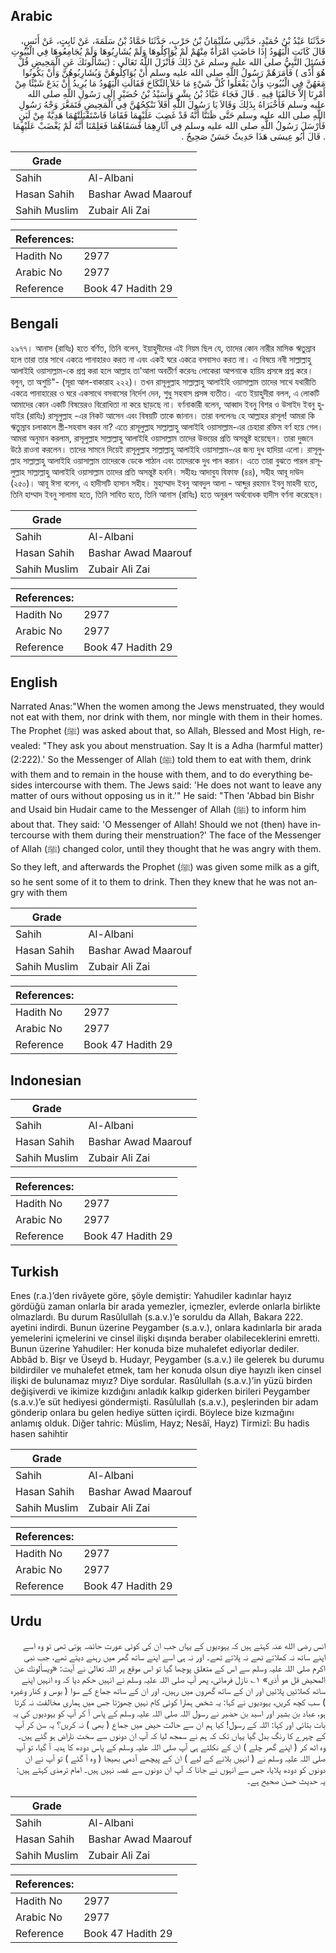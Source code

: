 ## Arabic


<div dir="rtl" lang="ar" style={{fontSize:'larger',backgroundColor:'#f8f9fa',padding:20}}>
حَدَّثَنَا عَبْدُ بْنُ حُمَيْدٍ، حَدَّثَنِي سُلَيْمَانُ بْنُ حَرْبٍ، حَدَّثَنَا حَمَّادُ بْنُ سَلَمَةَ، عَنْ ثَابِتٍ، عَنْ أَنَسٍ، قَالَ كَانَتِ الْيَهُودُ إِذَا حَاضَتِ امْرَأَةٌ مِنْهُمْ لَمْ يُوَاكِلُوهَا وَلَمْ يُشَارِبُوهَا وَلَمْ يُجَامِعُوهَا فِي الْبُيُوتِ فَسُئِلَ النَّبِيُّ صلى الله عليه وسلم عَنْ ذَلِكَ فَأَنْزَلَ اللَّهُ تَعَالَى ‏:‏ ‏(‏يَسْأَلُونَكَ عَنِ الْمَحِيضِ قُلْ هُوَ أَذًى ‏)‏ فَأَمَرَهُمْ رَسُولُ اللَّهِ صلى الله عليه وسلم أَنْ يُوَاكِلُوهُنَّ وَيُشَارِبُوهُنَّ وَأَنْ يَكُونُوا مَعَهُنَّ فِي الْبُيُوتِ وَأَنْ يَفْعَلُوا كُلَّ شَيْءٍ مَا خَلاَ النِّكَاحَ فَقَالَتِ الْيَهُودُ مَا يُرِيدُ أَنْ يَدَعَ شَيْئًا مِنْ أَمْرِنَا إِلاَّ خَالَفَنَا فِيهِ ‏.‏ قَالَ فَجَاءَ عَبَّادُ بْنُ بِشْرٍ وَأُسَيْدُ بْنُ حُضَيْرٍ إِلَى رَسُولِ اللَّهِ صلى الله عليه وسلم فَأَخْبَرَاهُ بِذَلِكَ وَقَالاَ يَا رَسُولَ اللَّهِ أَفَلاَ نَنْكِحُهُنَّ فِي الْمَحِيضِ فَتَمَعَّرَ وَجْهُ رَسُولِ اللَّهِ صلى الله عليه وسلم حَتَّى ظَنَنَّا أَنَّهُ قَدْ غَضِبَ عَلَيْهِمَا فَقَامَا فَاسْتَقْبَلَتْهُمَا هَدِيَّةٌ مِنْ لَبَنٍ فَأَرْسَلَ رَسُولُ اللَّهِ صلى الله عليه وسلم فِي آثَارِهِمَا فَسَقَاهُمَا فَعَلِمْنَا أَنَّهُ لَمْ يَغْضَبْ عَلَيْهِمَا ‏.‏ قَالَ أَبُو عِيسَى هَذَا حَدِيثٌ حَسَنٌ صَحِيحٌ ‏.‏
</div>
<div style={{backgroundColor:'#f8f9fa',padding:20, marginBottom: 10}}><table> <thead> <tr> <th>Grade</th> <th></th> </tr> </thead> <tbody> <tr><td>Sahih</td><td>Al-Albani</td></tr><tr><td>Hasan Sahih</td><td>Bashar Awad Maarouf</td></tr><tr><td>Sahih Muslim</td><td>Zubair Ali Zai</td></tr></tbody></table><table> <thead> <tr> <th>References:</th> <th></th> </tr> </thead> <tbody><tr><td>Hadith No</td><td>2977</td></tr><tr><td>Arabic No</td><td>2977</td></tr><tr><td>Reference</td><td>Book 47 Hadith 29</td></tr></tbody></table></div>

## Bengali


<div dir="ltr" lang="bn" style={{fontSize:'larger',backgroundColor:'#f8f9fa',padding:20}}>
২৯৭৭। আনাস (রাযিঃ) হতে বর্ণিত, তিনি বলেন, ইয়াহুদীদের এই নিয়ম ছিল যে, তাদের কোন নারীর মাসিক ঋতুস্রাব হলে তারা তার সাথে একত্রে পানাহারও করত না এবং একই ঘরে একত্রে বসবাসও করত না। এ বিষয়ে নবী সাল্লাল্লাহু আলাইহি ওয়াসাল্লাম-কে প্রশ্ন করা হলে আল্লাহ তা'আলা অবতীর্ণ করেনঃ লোকেরা আপনাকে হায়িয প্রসঙ্গে প্রশ্ন করে। বলুন, তা অশুচি"- (সূরা আল-বাকারাহ ২২২)। তখন রাসূলুল্লাহ সাল্লাল্লাহু আলাইহি ওয়াসাল্লাম তাদের সাথে যথারীতি একত্রে পানাহারের ও ঘরে একসাথে বসবাসের নির্দেশ দেন, শুধু সহবাস প্রসঙ্গ ব্যতীত। এতে ইয়াহুদীরা বলল, এ লোকটি আমাদের কোন একটি বিষয়েরও বিরোধিতা না করে ছাড়ছে না। বর্ণনাকারী বলেন, আব্বাদ ইবনু বিশর ও উসাইদ ইবনু হুযাইর (রাযিঃ) রাসূলুল্লাহ -এর নিকট আসেন এবং বিষয়টি তাকে জানান। তারা বললেনঃ হে আল্লাহর রাসূল! আমরা কি ঋতুস্রাব চলাকালে স্ত্রী-সহবাস করব না? এতে রাসূলুল্লাহ সাল্লাল্লাহু আলাইহি ওয়াসাল্লাম-এর চেহারা রক্তিম বর্ণ হয়ে গেল। আমরা অনুমান করলাম, রাসূলুল্লাহ সাল্লাল্লাহু আলাইহি ওয়াসাল্লাম তাদের উভয়ের প্রতি অসন্তুষ্ট হয়েছেন। তারা দুজনে উঠে রাওনা করলেন। তাদের সামনে দিয়েই রাসূলুল্লাহ সাল্লাল্লাহু আলাইহি ওয়াসাল্লাম-এর জন্য দুধ হাদিয়া এলো। রাসূলুল্লাহ সাল্লাল্লাহু আলাইহি ওয়াসাল্লাম তাদেরকে ডেকে পাঠান এবং তাদেরকে দুধ পান করান। এতে তারা বুঝতে পারল রাসূলুল্লাহ সাল্লাল্লাহু আলাইহি ওয়াসাল্লাম তাদের প্রতি অসন্তুষ্ট হননি। সহীহঃ আদাবুয যিফাফ (৪৪), সহীহ আবূ দাউদ (২৫০)। আবূ ঈসা বলেন, এ হাদীসটি হাসান সহীহ। মুহাম্মাদ ইবনু আবদুল আলা - আব্দুর রহমান ইবনু মাহদী হতে, তিনি হাম্মাদ ইবনু সালামা হতে, তিনি সাবিত হতে, তিনি আনাস (রাযিঃ) হতে অনুরূপ অর্থবোধক হাদীস বর্ণনা করেছেন।
</div>
<div style={{backgroundColor:'#f8f9fa',padding:20, marginBottom: 10}}><table> <thead> <tr> <th>Grade</th> <th></th> </tr> </thead> <tbody> <tr><td>Sahih</td><td>Al-Albani</td></tr><tr><td>Hasan Sahih</td><td>Bashar Awad Maarouf</td></tr><tr><td>Sahih Muslim</td><td>Zubair Ali Zai</td></tr></tbody></table><table> <thead> <tr> <th>References:</th> <th></th> </tr> </thead> <tbody><tr><td>Hadith No</td><td>2977</td></tr><tr><td>Arabic No</td><td>2977</td></tr><tr><td>Reference</td><td>Book 47 Hadith 29</td></tr></tbody></table></div>

## English


<div dir="ltr" lang="en" style={{fontSize:'larger',backgroundColor:'#f8f9fa',padding:20}}>
Narrated Anas:"When the women among the Jews menstruated, they would not eat with them, nor drink with them, nor mingle with them in their homes. The Prophet (ﷺ) was asked about that, so Allah, Blessed and Most High, revealed: "They ask you about menstruation. Say It is a Adha (harmful matter) (2:222).' So the Messenger of Allah (ﷺ) told them to eat with them, drink with them and to remain in the house with them, and to do everything besides intercourse with them. The Jews said: 'He does not want to leave any matter of ours without opposing us in it.'" He said: "Then 'Abbad bin Bishr and Usaid bin Hudair came to the Messenger of Allah (ﷺ) to inform him about that. They said: 'O Messenger of Allah! Should we not (then) have intercourse with them during their menstruation?' The face of the Messenger of Allah (ﷺ) changed color, until they thought that he was angry with them. So they left, and afterwards the Prophet (ﷺ) was given some milk as a gift, so he sent some of it to them to drink. Then they knew that he was not angry with them
</div>
<div style={{backgroundColor:'#f8f9fa',padding:20, marginBottom: 10}}><table> <thead> <tr> <th>Grade</th> <th></th> </tr> </thead> <tbody> <tr><td>Sahih</td><td>Al-Albani</td></tr><tr><td>Hasan Sahih</td><td>Bashar Awad Maarouf</td></tr><tr><td>Sahih Muslim</td><td>Zubair Ali Zai</td></tr></tbody></table><table> <thead> <tr> <th>References:</th> <th></th> </tr> </thead> <tbody><tr><td>Hadith No</td><td>2977</td></tr><tr><td>Arabic No</td><td>2977</td></tr><tr><td>Reference</td><td>Book 47 Hadith 29</td></tr></tbody></table></div>

## Indonesian


<div dir="ltr" lang="id" style={{fontSize:'larger',backgroundColor:'#f8f9fa',padding:20}}>

</div>
<div style={{backgroundColor:'#f8f9fa',padding:20, marginBottom: 10}}><table> <thead> <tr> <th>Grade</th> <th></th> </tr> </thead> <tbody> <tr><td>Sahih</td><td>Al-Albani</td></tr><tr><td>Hasan Sahih</td><td>Bashar Awad Maarouf</td></tr><tr><td>Sahih Muslim</td><td>Zubair Ali Zai</td></tr></tbody></table><table> <thead> <tr> <th>References:</th> <th></th> </tr> </thead> <tbody><tr><td>Hadith No</td><td>2977</td></tr><tr><td>Arabic No</td><td>2977</td></tr><tr><td>Reference</td><td>Book 47 Hadith 29</td></tr></tbody></table></div>

## Turkish


<div dir="ltr" lang="tr" style={{fontSize:'larger',backgroundColor:'#f8f9fa',padding:20}}>
Enes (r.a.)’den rivâyete göre, şöyle demiştir: Yahudiler kadınlar hayız gördüğü zaman onlarla bir arada yemezler, içmezler, evlerde onlarla birlikte olmazlardı. Bu durum Rasûlullah (s.a.v.)’e soruldu da Allah, Bakara 222. ayetini indirdi. Bunun üzerine Peygamber (s.a.v.), onlara kadınlarla bir arada yemelerini içmelerini ve cinsel ilişki dışında beraber olabileceklerini emretti. Bunun üzerine Yahudiler: Her konuda bize muhalefet ediyorlar dediler. Abbâd b. Bişr ve Üseyd b. Hudayr, Peygamber (s.a.v.) ile gelerek bu durumu bildirdiler ve muhalefet etmek, tam her konuda olsun diye hayızlı iken cinsel ilişki de bulunamaz mıyız? Diye sordular. Rasûlullah (s.a.v.)’in yüzü birden değişiverdi ve ikimize kızdığını anladık kalkıp giderken birileri Peygamber (s.a.v.)’e süt hediyesi göndermişti. Rasûlullah (s.a.v.), peşlerinden bir adam gönderip onlara bu gelen hediye sütten içirdi. Böylece bize kızmağını anlamış olduk. Diğer tahric: Müslim, Hayz; Nesâî, Hayz) Tirmizî: Bu hadis hasen sahihtir
</div>
<div style={{backgroundColor:'#f8f9fa',padding:20, marginBottom: 10}}><table> <thead> <tr> <th>Grade</th> <th></th> </tr> </thead> <tbody> <tr><td>Sahih</td><td>Al-Albani</td></tr><tr><td>Hasan Sahih</td><td>Bashar Awad Maarouf</td></tr><tr><td>Sahih Muslim</td><td>Zubair Ali Zai</td></tr></tbody></table><table> <thead> <tr> <th>References:</th> <th></th> </tr> </thead> <tbody><tr><td>Hadith No</td><td>2977</td></tr><tr><td>Arabic No</td><td>2977</td></tr><tr><td>Reference</td><td>Book 47 Hadith 29</td></tr></tbody></table></div>

## Urdu


<div dir="rtl" lang="ur" style={{fontSize:'larger',backgroundColor:'#f8f9fa',padding:20}}>
انس رضی الله عنہ کہتے ہیں کہ یہودیوں کے یہاں جب ان کی کوئی عورت حائضہ ہوتی تھی تو وہ اسے اپنے ساتھ نہ کھلاتے تھے نہ پلاتے تھے۔ اور نہ ہی اسے اپنے ساتھ گھر میں رہنے دیتے تھے، جب نبی اکرم صلی اللہ علیہ وسلم سے اس کے متعلق پوچھا گیا تو اس موقع پر اللہ تعالیٰ نے آیت: «ويسألونك عن المحيض قل هو أذى» ۱؎ نازل فرمائی، پھر آپ صلی اللہ علیہ وسلم نے انہیں حکم دیا کہ وہ انہیں اپنے ساتھ کھلائیں پلائیں اور ان کے ساتھ گھروں میں رہیں۔ اور ان کے ساتھ جماع کے سوا ( بوس و کنار وغیرہ ) سب کچھ کریں، یہودیوں نے کہا: یہ شخص ہمارا کوئی کام نہیں چھوڑتا جس میں ہماری مخالفت نہ کرتا ہو، عباد بن بشیر اور اسید بن حضیر نے رسول اللہ صلی اللہ علیہ وسلم کے پاس آ کر آپ کو یہودیوں کی یہ بات بتائی اور کہا: اللہ کے رسول! کیا ہم ان سے حالت حیض میں جماع ( بھی ) نہ کریں؟ یہ سن کر آپ کے چہرے کا رنگ بدل گیا یہاں تک کہ ہم نے سمجھ لیا کہ آپ ان دونوں سے سخت ناراض ہو گئے ہیں۔ وہ اٹھ کر ( اپنے گھر چلے ) ان کے نکلتے ہی آپ صلی اللہ علیہ وسلم کے پاس دودھ کا ہدیہ آ گیا، تو آپ صلی اللہ علیہ وسلم نے ( انہیں بلانے کے لیے ) ان کے پیچھے آدمی بھیجا ( وہ آ گئے ) تو آپ نے ان دونوں کو دودھ پلایا، جس سے انہوں نے جانا کہ آپ ان دونوں سے غصہ نہیں ہیں۔ امام ترمذی کہتے ہیں: یہ حدیث حسن صحیح ہے۔
</div>
<div style={{backgroundColor:'#f8f9fa',padding:20, marginBottom: 10}}><table> <thead> <tr> <th>Grade</th> <th></th> </tr> </thead> <tbody> <tr><td>Sahih</td><td>Al-Albani</td></tr><tr><td>Hasan Sahih</td><td>Bashar Awad Maarouf</td></tr><tr><td>Sahih Muslim</td><td>Zubair Ali Zai</td></tr></tbody></table><table> <thead> <tr> <th>References:</th> <th></th> </tr> </thead> <tbody><tr><td>Hadith No</td><td>2977</td></tr><tr><td>Arabic No</td><td>2977</td></tr><tr><td>Reference</td><td>Book 47 Hadith 29</td></tr></tbody></table></div>